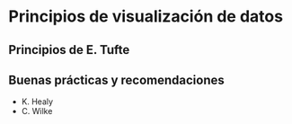 # Principios de visualización de datos


## Principios de E. Tufte

## Buenas prácticas y recomendaciones

- K. Healy
- C. Wilke